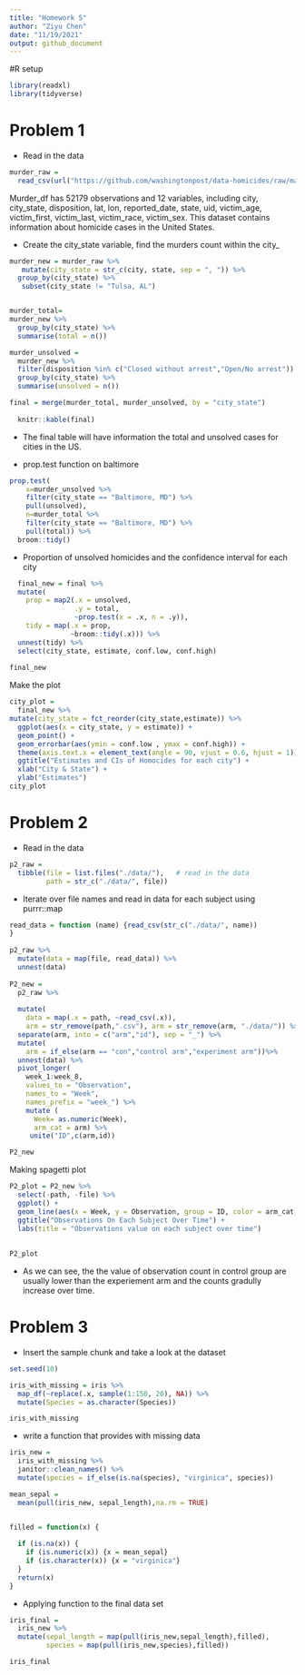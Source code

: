 ```yaml
---
title: "Homework 5"
author: "Ziyu Chen"
date: "11/19/2021"
output: github_document
---
```

#R setup
```r
library(readxl)
library(tidyverse)
```


# Problem 1 

* Read in the data
```r
murder_raw = 
  read_csv(url("https://github.com/washingtonpost/data-homicides/raw/master/homicide-data.csv")) 
```

Murder_df has 52179 observations and 12 variables, including city, city_state, disposition, lat, lon, reported_date, state, uid, victim_age, victim_first, victim_last, victim_race, victim_sex. This dataset contains information about homicide cases in the United States. 

* Create the city_state variable,  find the murders count within the city_
```r
murder_new = murder_raw %>%
   mutate(city_state = str_c(city, state, sep = ", ")) %>%
  group_by(city_state) %>%
   subset(city_state != "Tulsa, AL")


murder_total=
murder_new %>%
  group_by(city_state) %>%
  summarise(total = n())

murder_unsolved =
  murder_new %>%
  filter(disposition %in% c("Closed without arrest","Open/No arrest")) %>%
  group_by(city_state) %>%
  summarise(unsolved = n())

final = merge(murder_total, murder_unsolved, by = "city_state")
  
  knitr::kable(final)

```

* The final table will have information the total and unsolved cases for cities in the US.


* prop.test function on baltimore

```r
prop.test(
    x=murder_unsolved %>% 
    filter(city_state == "Baltimore, MD") %>%
    pull(unsolved),
    n=murder_total %>%
    filter(city_state == "Baltimore, MD") %>%
    pull(total)) %>%
  broom::tidy()                


```

* Proportion of unsolved homicides and the confidence interval for each city
```r
  final_new = final %>%
  mutate(
    prop = map2(.x = unsolved,               
                .y = total, 
                ~prop.test(x = .x, n = .y)),
    tidy = map(.x = prop,           
               ~broom::tidy(.x))) %>%             
  unnest(tidy) %>%                                       
  select(city_state, estimate, conf.low, conf.high)
  
final_new

```

Make the plot

```r
city_plot = 
  final_new %>%
mutate(city_state = fct_reorder(city_state,estimate)) %>%                
  ggplot(aes(x = city_state, y = estimate)) +
  geom_point() + 
  geom_errorbar(aes(ymin = conf.low , ymax = conf.high)) +
  theme(axis.text.x = element_text(angle = 90, vjust = 0.6, hjust = 1)) +
  ggtitle("Estimates and CIs of Homocides for each city") +
  xlab("City & State") +
  ylab("Estimates") 
city_plot
```


# Problem 2

* Read in the data

```r
p2_raw = 
  tibble(file = list.files("./data/"),   # read in the data
         path = str_c("./data/", file)) 
```

* Iterate over file names and read in data for each subject using purrr::map 

```r
read_data = function (name) {read_csv(str_c("./data/", name))
}
  
p2_raw %>% 
  mutate(data = map(file, read_data)) %>%
  unnest(data)
  
P2_new =
  p2_raw %>%
  
  mutate(
    data = map(.x = path, ~read_csv(.x)),
    arm = str_remove(path,".csv"), arm = str_remove(arm, "./data/")) %>%  #continue to remove the extra string in the dataset
  separate(arm, into = c("arm","id"), sep = "_") %>%
  mutate(
    arm = if_else(arm == "con","control arm","experiment arm"))%>%       #creating the categories for treatment arm
  unnest(data) %>%
  pivot_longer(
    week_1:week_8,
    values_to = "Observation",
    names_to = "Week",
    names_prefix = "week_") %>%
    mutate (
      Week= as.numeric(Week),
      arm_cat = arm) %>%
     unite("ID",c(arm,id)) 

P2_new 

```


Making spagetti plot
```r
P2_plot = P2_new %>%
  select(-path, -file) %>%
  ggplot() +
  geom_line(aes(x = Week, y = Observation, group = ID, color = arm_cat)) +
  ggtitle("Observations On Each Subject Over Time") +
  labs(title = "Observations value on each subject over time")
    
  
P2_plot


```

* As we can see, the the value of observation count in control group 
are usually lower than the experiement arm and the counts gradully increase over time. 

# Problem 3

* Insert the sample chunk and take a look at the dataset
```r
set.seed(10)

iris_with_missing = iris %>% 
  map_df(~replace(.x, sample(1:150, 20), NA)) %>%
  mutate(Species = as.character(Species)) 

iris_with_missing
```
* write a function that provides with missing data

```r
iris_new = 
  iris_with_missing %>%
  janitor::clean_names() %>%
  mutate(species = if_else(is.na(species), "virginica", species))

mean_sepal =
  mean(pull(iris_new, sepal_length),na.rm = TRUE)


filled = function(x) {
  
  if (is.na(x)) {
    if (is.numeric(x)) {x = mean_sepal}
    if (is.character(x)) {x = "virginica"}
  }
  return(x)
}
```


* Applying function to the final data set

```r
iris_final =
  iris_new %>%
  mutate(sepal_length = map(pull(iris_new,sepal_length),filled),
         species = map(pull(iris_new,species),filled))

iris_final
```

